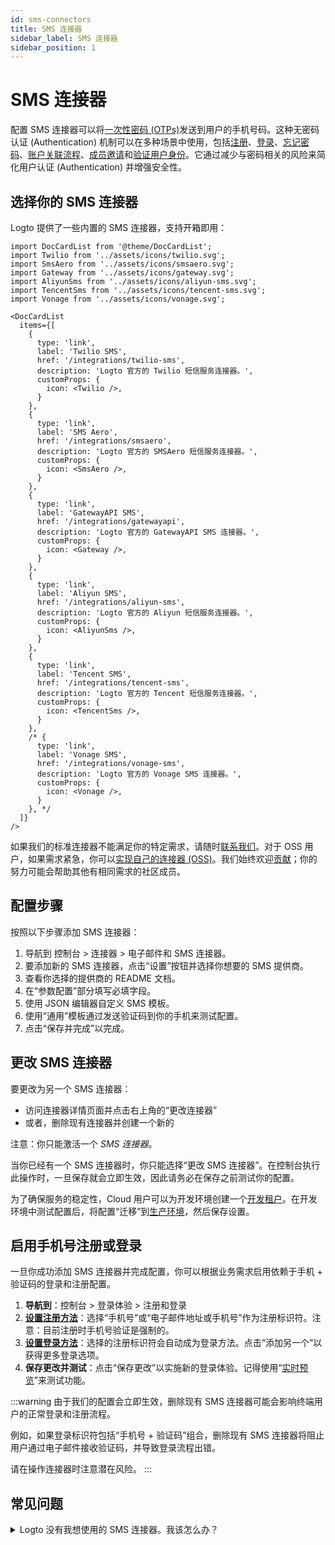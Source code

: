 ```yaml
---
id: sms-connectors
title: SMS 连接器
sidebar_label: SMS 连接器
sidebar_position: 1
---
```


# SMS 连接器

配置 SMS 连接器可以将[一次性密码 (OTPs)](https://auth.wiki/otp)发送到用户的手机号码。这种无密码认证 (Authentication) 机制可以在多种场景中使用，包括[注册](/end-user-flows/sign-up-and-sign-in/sign-up)、[登录](/end-user-flows/sign-up-and-sign-in/sign-in)、[忘记密码](/end-user-flows/sign-up-and-sign-in/reset-password)、[账户关联流程](/end-user-flows/sign-up-and-sign-in/social-sign-in#account-linking)、[成员邀请](/end-user-flows/organization-experience/invite-organization-members)和[验证用户身份](/end-user-flows/security-verification)。它通过减少与密码相关的风险来简化用户认证 (Authentication) 并增强安全性。

## 选择你的 SMS 连接器

Logto 提供了一些内置的 SMS 连接器，支持开箱即用：

```mdx-code-block
import DocCardList from '@theme/DocCardList';
import Twilio from '../assets/icons/twilio.svg';
import SmsAero from '../assets/icons/smsaero.svg';
import Gateway from '../assets/icons/gateway.svg';
import AliyunSms from '../assets/icons/aliyun-sms.svg';
import TencentSms from '../assets/icons/tencent-sms.svg';
import Vonage from '../assets/icons/vonage.svg';

<DocCardList
  items={[
    {
      type: 'link',
      label: 'Twilio SMS',
      href: '/integrations/twilio-sms',
      description: 'Logto 官方的 Twilio 短信服务连接器。',
      customProps: {
        icon: <Twilio />,
      }
    },
    {
      type: 'link',
      label: 'SMS Aero',
      href: '/integrations/smsaero',
      description: 'Logto 官方的 SMSAero 短信服务连接器。',
      customProps: {
        icon: <SmsAero />,
      }
    },
    {
      type: 'link',
      label: 'GatewayAPI SMS',
      href: '/integrations/gatewayapi',
      description: 'Logto 官方的 GatewayAPI SMS 连接器。',
      customProps: {
        icon: <Gateway />,
      }
    },
    {
      type: 'link',
      label: 'Aliyun SMS',
      href: '/integrations/aliyun-sms',
      description: 'Logto 官方的 Aliyun 短信服务连接器。',
      customProps: {
        icon: <AliyunSms />,
      }
    },
    {
      type: 'link',
      label: 'Tencent SMS',
      href: '/integrations/tencent-sms',
      description: 'Logto 官方的 Tencent 短信服务连接器。',
      customProps: {
        icon: <TencentSms />,
      }
    },
    /* {
      type: 'link',
      label: 'Vonage SMS',
      href: '/integrations/vonage-sms',
      description: 'Logto 官方的 Vonage SMS 连接器。',
      customProps: {
        icon: <Vonage />,
      }
    }, */
  ]}
/>
```

如果我们的标准连接器不能满足你的特定需求，请随时[联系我们](https://logto.productlane.com/roadmap)。对于 OSS 用户，如果需求紧急，你可以[实现自己的连接器 (OSS)](/logto-oss/develop-your-connector/implement-connectors#build-a-passwordless-connector)。我们始终欢迎[贡献](/logto-oss/contribution)；你的努力可能会帮助其他有相同需求的社区成员。

## 配置步骤

按照以下步骤添加 SMS 连接器：

1. 导航到 <CloudLink to="/connectors/passwordless">控制台 > 连接器 > 电子邮件和 SMS 连接器</CloudLink>。
2. 要添加新的 SMS 连接器，点击“设置”按钮并选择你想要的 SMS 提供商。
3. 查看你选择的提供商的 README 文档。
4. 在“参数配置”部分填写必填字段。
5. 使用 JSON 编辑器自定义 SMS 模板。
6. 使用“通用”模板通过发送验证码到你的手机来测试配置。
7. 点击“保存并完成”以完成。

## 更改 SMS 连接器

要更改为另一个 SMS 连接器：

- 访问连接器详情页面并点击右上角的“更改连接器”
- 或者，删除现有连接器并创建一个新的

注意：你只能激活一个 _SMS 连接器_。

当你已经有一个 SMS 连接器时，你只能选择“更改 SMS 连接器”。在控制台执行此操作时，一旦保存就会立即生效，因此请务必在保存之前测试你的配置。

为了确保服务的稳定性，Cloud 用户可以为开发环境创建一个[开发租户](/logto-cloud/tenant-settings#development)。在开发环境中测试配置后，将配置“迁移”到[生产环境](/logto-cloud/tenant-settings#production)，然后保存设置。

## 启用手机号注册或登录

一旦你成功添加 SMS 连接器并完成配置，你可以根据业务需求启用依赖于手机 + 验证码的登录和注册配置。

1. **导航到**：<CloudLink to="/sign-in-experience/sign-up-and-sign-in">控制台 > 登录体验 > 注册和登录</CloudLink>
2. [**设置注册方法**](/end-user-flows/sign-up-and-sign-in/sign-up)：选择“手机号”或“电子邮件地址或手机号”作为注册标识符。注意：目前注册时手机号验证是强制的。
3. [**设置登录方法**](/end-user-flows/sign-up-and-sign-in/sign-in)：选择的注册标识符会自动成为登录方法。点击“添加另一个”以获得更多登录选项。
4. **保存更改并测试**：点击“保存更改”以实施新的登录体验。记得使用“[实时预览](/customization/live-preview)”来测试功能。

:::warning
由于我们的配置会立即生效，删除现有 SMS 连接器可能会影响终端用户的正常登录和注册流程。

例如，如果登录标识符包括“手机号 + 验证码”组合，删除现有 SMS 连接器将阻止用户通过电子邮件接收验证码，并导致登录流程出错。

请在操作连接器时注意潜在风险。
:::

## 常见问题

<details>
<summary>Logto 没有我想使用的 SMS 连接器。我该怎么办？</summary>

我们仍在开发更多的连接器。如果你需要更多选项，请在 Discord 中告知我们你的需求，并在 [GitHub](https://github.com/logto-io/logto/issues) 上提交功能请求。如果你需要进一步的帮助，也可以[通过电子邮件联系我们](mailto:contact@logto.io)。

对于开源 Logto 用户，我们提供了一种易于扩展的连接器创建方法，允许你根据特定场景[自定义自己的连接器](/logto-oss/develop-your-connector)。我们始终欢迎你向 Logto 提交拉取请求，以便社区中的其他人也能从你的工作中受益。

</details>
